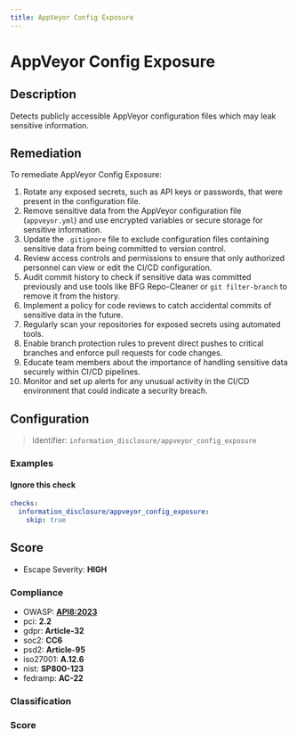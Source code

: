 ```yaml
---
title: AppVeyor Config Exposure
---
```


# AppVeyor Config Exposure

## Description

Detects publicly accessible AppVeyor configuration files which may leak sensitive information.

## Remediation

To remediate AppVeyor Config Exposure:

1. Rotate any exposed secrets, such as API keys or passwords, that were present in the configuration file.
2. Remove sensitive data from the AppVeyor configuration file (`appveyor.yml`) and use encrypted variables or secure storage for sensitive information.
3. Update the `.gitignore` file to exclude configuration files containing sensitive data from being committed to version control.
4. Review access controls and permissions to ensure that only authorized personnel can view or edit the CI/CD configuration.
5. Audit commit history to check if sensitive data was committed previously and use tools like BFG Repo-Cleaner or `git filter-branch` to remove it from the history.
6. Implement a policy for code reviews to catch accidental commits of sensitive data in the future.
7. Regularly scan your repositories for exposed secrets using automated tools.
8. Enable branch protection rules to prevent direct pushes to critical branches and enforce pull requests for code changes.
9. Educate team members about the importance of handling sensitive data securely within CI/CD pipelines.
10. Monitor and set up alerts for any unusual activity in the CI/CD environment that could indicate a security breach.



## Configuration

> Identifier: `information_disclosure/appveyor_config_exposure`



### Examples



#### Ignore this check

```yaml
checks:
  information_disclosure/appveyor_config_exposure:
    skip: true
```




## Score

- Escape Severity: **<span className="high-severity">HIGH</span>**

### Compliance

- OWASP: **[API8:2023](https://github.com/OWASP/API-Security/blob/master/editions/2023/en/0xa8-security-misconfiguration.md)**
- pci: **2.2**
- gdpr: **Article-32**
- soc2: **CC6**
- psd2: **Article-95**
- iso27001: **A.12.6**
- nist: **SP800-123**
- fedramp: **AC-22**

### Classification






### Score




